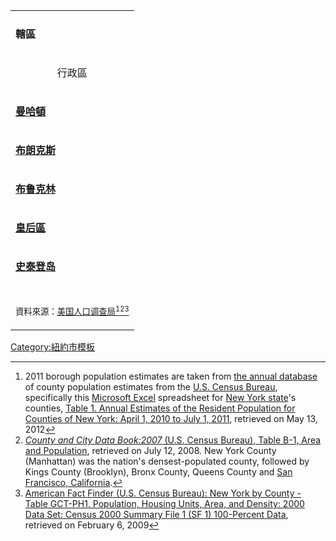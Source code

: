 {| class="wikitable sortable" style="float:{{{align|right}}}; text-align:{{{align|right}}}; font-size:85%; margin:1em;"
|-
| colspan="5" bgcolor="tan"|{{center|'''紐約的[[行政區_(紐約市)|五個行政區]]概觀'''}}
|- style="text-align:center; background:#dedebb;"
|  colspan="2"|'''轄區'''
| '''人口'''
|  colspan="2"|'''陸地面積'''
|- style="background:#efefcc;"
| align="center"|行政區||align="center"|县||align="center" |2012年<br>7月1日估計||平方<br />英里||平方<br />公里
|- style="background:{{#ifeq: {{PAGENAME}} | 曼哈頓 | lemonchiffon | f9f9f9}};"
| bgcolor="{{#ifeq: {{PAGENAME}} | 曼哈頓 | gold | lightskyblue}}"|'''[[曼哈頓]]'''||bgcolor="{{#ifeq: {{PAGENAME}} | 曼哈頓 | ffee88 | f9f9f9}}"|{{#ifeq: {{PAGENAME}} | 曼哈頓 | ''' | }}紐約{{#ifeq: {{PAGENAME}} | 曼哈頓 | ''' | }}||{{#ifeq: {{PAGENAME}} | 曼哈頓 | ''' | }}1,619,090{{#ifeq: {{PAGENAME}} | 曼哈頓 | ''' | }}||{{#ifeq: {{PAGENAME}} | 曼哈頓 | ''' | }}23{{#ifeq: {{PAGENAME}} | 曼哈頓 | ''' | }}||{{#ifeq: {{PAGENAME}} | 曼哈頓 | ''' | }}59{{#ifeq: {{PAGENAME}} | 曼哈頓 | ''' | }}
|- style="background:{{#ifeq: {{PAGENAME}} | 布朗克斯 | lemonchiffon | f9f9f9}};"
| bgcolor="{{#ifeq: {{PAGENAME}} | 布朗克斯 | gold | ee5555}}"|'''[[布朗克斯 ]]'''||bgcolor="{{#ifeq: {{PAGENAME}} | 布朗克斯  | ffee88 | f9f9f9}}"|{{#ifeq: {{PAGENAME}} | 布朗克斯  | ''' | }}布朗克斯 {{#ifeq: {{PAGENAME}} | 布朗克斯  | ''' | }}||{{#ifeq: {{PAGENAME}} | 布朗克斯  | ''' | }}1,408,473{{#ifeq: {{PAGENAME}} | 布朗克斯  | ''' | }}||{{#ifeq: {{PAGENAME}} | 布朗克斯  | ''' | }}42{{#ifeq: {{PAGENAME}} | 布朗克斯  | ''' | }}||{{#ifeq: {{PAGENAME}} | 布朗克斯  | ''' | }}109{{#ifeq: {{PAGENAME}} | 布朗克斯  | ''' | }}
|- style="background:{{#ifeq: {{PAGENAME}} | 布鲁克林区 | lemonchiffon | f9f9f9}};"
| bgcolor="{{#ifeq: {{PAGENAME}} | 布鲁克林区 | crimson | ffee77}}"|'''[[布鲁克林区|布鲁克林]]'''||bgcolor="{{#ifeq: {{PAGENAME}} | 布鲁克林区 | ffee88 | f9f9f9}}"|{{#ifeq: {{PAGENAME}} | 布鲁克林区 | ''' | }}金斯{{#ifeq: {{PAGENAME}} | 布鲁克林区 | ''' | }}||{{#ifeq: {{PAGENAME}} | 布鲁克林区 | ''' | }}2,565,635{{#ifeq: {{PAGENAME}} | 布鲁克林区 | ''' | }}||{{#ifeq: {{PAGENAME}} | 布鲁克林区 | ''' | }}71{{#ifeq: {{PAGENAME}} | 布鲁克林区 | ''' | }}||{{#ifeq: {{PAGENAME}} | 布鲁克林区 | ''' | }}183{{#ifeq: {{PAGENAME}} | 布鲁克林区 | ''' | }}
|- style="background:{{#ifeq: {{PAGENAME}} | 皇后區 | lemonchiffon | f9f9f9}};"
| bgcolor="{{#ifeq: {{PAGENAME}} | 皇后區 | crimson | orange}}"|'''[[皇后區]]'''||bgcolor="{{#ifeq: {{PAGENAME}} | 皇后區 | ffee88 | f9f9f9}}" |{{#ifeq: {{PAGENAME}} | 皇后區 | ''' | }} 皇后{{#ifeq: {{PAGENAME}} | 布朗克斯  | ''' | }}||{{#ifeq: {{PAGENAME}} | 皇后 | ''' | }}2,272,771{{#ifeq: {{PAGENAME}} | 皇后區 | ''' | }}||{{#ifeq: {{PAGENAME}} | 皇后區 | ''' | }}109{{#ifeq: {{PAGENAME}} | 皇后區 | ''' | }}||{{#ifeq: {{PAGENAME}} | 皇后區 | ''' | }}283{{#ifeq: {{PAGENAME}} | 皇后區 | ''' | }}
|- style="background:{{#ifeq: {{PAGENAME}} | 史泰登岛 | lemonchiffon | f9f9f9}};"
| bgcolor="{{#ifeq: {{PAGENAME}} | 史泰登岛 | crimson | plum}}"|'''[[史泰登岛]]'''||bgcolor="{{#ifeq: {{PAGENAME}} | 史泰登岛 | ffee88 | f9f9f9}}" |{{#ifeq: {{PAGENAME}} | 史泰登岛 | ''' | }} 里奇蒙{{#ifeq: {{PAGENAME}} | 史泰登岛 | ''' | }}||{{#ifeq: {{PAGENAME}} | 史泰登岛 | ''' | }}470,728{{#ifeq: {{PAGENAME}} | 史泰登岛 | ''' | }}||{{#ifeq: {{PAGENAME}} | 史泰登岛 | ''' | }}58{{#ifeq: {{PAGENAME}} | 史泰登岛 | ''' | }}||{{#ifeq: {{PAGENAME}} | 史泰登岛 | ''' | }}151{{#ifeq: {{PAGENAME}} | 史泰登岛 | ''' | }}
|- style="background:#ddd;" 
| colspan="2" |{{center|'''[[紐約|紐約市]]'''}}||'''8,336,697'''||'''303'''||'''786'''
|- style="background:#ccc;"
| colspan="2" |{{center|[[紐約州|紐約州]]}}||19,570,261||47,214||122,284
|-
| colspan="5"| <small>資料來源：[[美国人口调查局]]<ref name="2010 Census pop est">2011 borough population estimates are taken from [http://www.census.gov/popest/data/counties/totals/2011/index.html the annual database] of county population estimates from the [[United States Census Bureau|U.S. Census Bureau]], specifically this [[Microsoft Excel]] spreadsheet for [[New York|New York state]]'s counties, [http://www.census.gov/popest/data/counties/totals/2011/tables/CO-EST2011-01-36.xls Table 1. Annual Estimates of the Resident Population for Counties of New York: April 1, 2010 to July 1, 2011], retrieved on May 13, 2012</ref><ref name="density">[http://factfinder.census.gov/servlet/GCTTable?_bm=y&-ds_name=DEC_2000_SF1_U&-CONTEXT=gct&-mt_name=DEC_2000_SF1_U_GCTPH1_US9&-redoLog=false&-_caller=geoselect&-geo_id=&-format=US-25|US-25S&-_lang=en   ''County and City Data Book:2007'' (U.S. Census Bureau), Table B-1, Area and Population], retrieved on July 12, 2008. New York County (Manhattan) was the nation's densest-populated county, followed by Kings County (Brooklyn), Bronx County, Queens County and [[舊金山|San Francisco, California]].</ref><ref name="area">[http://factfinder.census.gov/servlet/GCTTable?_bm=y&-context=gct&-ds_name=DEC_2000_SF1_U&-CONTEXT=gct&-mt_name=DEC_2000_SF1_U_GCTPH1_US9&-tree_id=4001&-redoLog=true&-_caller=geoselect&-geo_id=04000US36&-format=ST-2|ST-2S&-_lang=en  American Fact Finder (U.S. Census Bureau): New York by County - Table GCT-PH1. Population, Housing Units, Area, and Density:  2000 Data Set: Census 2000 Summary File 1 (SF 1) 100-Percent Data], retrieved on February 6, 2009</ref></small>
|}<noinclude>
{{template reference list}}
[[Category:紐約市模板]]
</noinclude>